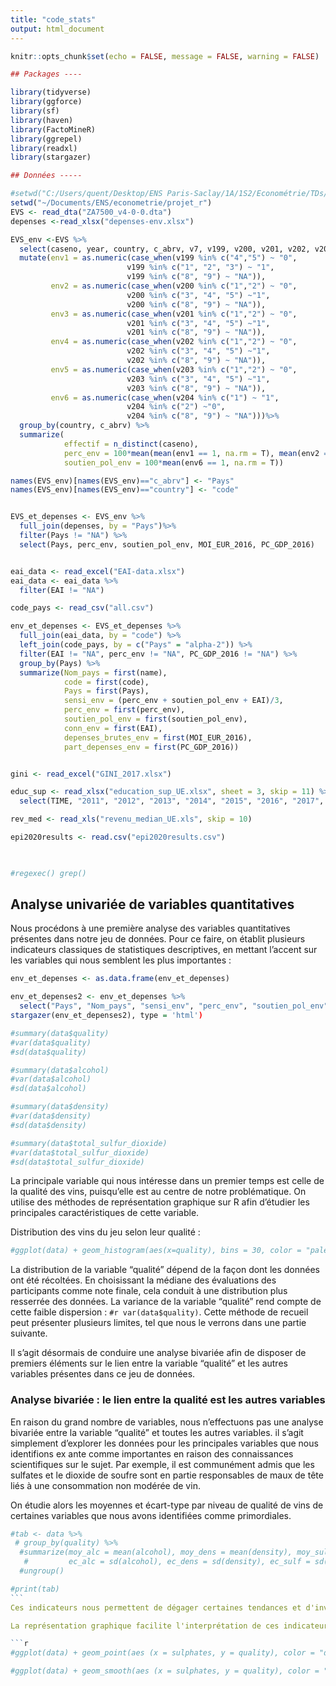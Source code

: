 ```yaml
---
title: "code_stats"
output: html_document
---
```


```r
knitr::opts_chunk$set(echo = FALSE, message = FALSE, warning = FALSE)

## Packages ----

library(tidyverse)
library(ggforce)
library(sf)
library(haven)
library(FactoMineR)
library(ggrepel)
library(readxl)
library(stargazer)

## Données -----

#setwd("C:/Users/quent/Desktop/ENS Paris-Saclay/1A/1S2/Econométrie/TDs/Bases de données/Documents")
setwd("~/Documents/ENS/econometrie/projet_r")
EVS <- read_dta("ZA7500_v4-0-0.dta")
depenses <-read_xlsx("depenses-env.xlsx")

EVS_env <-EVS %>% 
  select(caseno, year, country, c_abrv, v7, v199, v200, v201, v202, v203, v204) %>%
  mutate(env1 = as.numeric(case_when(v199 %in% c("4","5") ~ "0", 
                          v199 %in% c("1", "2", "3") ~ "1",
                          v199 %in% c("8", "9") ~ "NA")), 
         env2 = as.numeric(case_when(v200 %in% c("1","2") ~ "0", 
                          v200 %in% c("3", "4", "5") ~"1",
                          v200 %in% c("8", "9") ~ "NA")), 
         env3 = as.numeric(case_when(v201 %in% c("1","2") ~ "0", 
                          v201 %in% c("3", "4", "5") ~"1",
                          v201 %in% c("8", "9") ~ "NA")), 
         env4 = as.numeric(case_when(v202 %in% c("1","2") ~ "0", 
                          v202 %in% c("3", "4", "5") ~"1",
                          v202 %in% c("8", "9") ~ "NA")), 
         env5 = as.numeric(case_when(v203 %in% c("1","2") ~ "0", 
                          v203 %in% c("3", "4", "5") ~"1",
                          v203 %in% c("8", "9") ~ "NA")), 
         env6 = as.numeric(case_when(v204 %in% c("1") ~ "1", 
                          v204 %in% c("2") ~"0",
                          v204 %in% c("8", "9") ~ "NA")))%>%
  group_by(country, c_abrv) %>%
  summarize(
            effectif = n_distinct(caseno),
            perc_env = 100*mean(mean(env1 == 1, na.rm = T), mean(env2 == 1, na.rm = T), mean(env3 == 1, na.rm = T), env4 = 100*mean(env4 == 1, na.rm = T), env5 = 100*mean(env5 == 1, na.rm = T)), 
            soutien_pol_env = 100*mean(env6 == 1, na.rm = T))

names(EVS_env)[names(EVS_env)=="c_abrv"] <- "Pays" 
names(EVS_env)[names(EVS_env)=="country"] <- "code"


EVS_et_depenses <- EVS_env %>%
  full_join(depenses, by = "Pays")%>%
  filter(Pays != "NA") %>%
  select(Pays, perc_env, soutien_pol_env, MOI_EUR_2016, PC_GDP_2016) 


eai_data <- read_excel("EAI-data.xlsx")
eai_data <- eai_data %>%
  filter(EAI != "NA")

code_pays <- read_csv("all.csv")

env_et_depenses <- EVS_et_depenses %>%
  full_join(eai_data, by = "code") %>%
  left_join(code_pays, by = c("Pays" = "alpha-2")) %>%
  filter(EAI != "NA", perc_env != "NA", PC_GDP_2016 != "NA") %>%
  group_by(Pays) %>%
  summarize(Nom_pays = first(name), 
            code = first(code), 
            Pays = first(Pays), 
            sensi_env = (perc_env + soutien_pol_env + EAI)/3, 
            perc_env = first(perc_env), 
            soutien_pol_env = first(soutien_pol_env), 
            conn_env = first(EAI), 
            depenses_brutes_env = first(MOI_EUR_2016), 
            part_depenses_env = first(PC_GDP_2016))


gini <- read_excel("GINI_2017.xlsx")

educ_sup <- read_xlsx("education_sup_UE.xlsx", sheet = 3, skip = 11) %>%
  select(TIME, "2011", "2012", "2013", "2014", "2015", "2016", "2017", "2018", "2019")

rev_med <- read_xls("revenu_median_UE.xls", skip = 10)

epi2020results <- read.csv("epi2020results.csv")


  
#regexec() grep()

```

## Analyse univariée de variables quantitatives

Nous procédons à une première analyse des variables quantitatives présentes dans notre jeu de données. Pour ce faire, on établit plusieurs indicateurs classiques de statistiques descriptives, en mettant l'accent sur les variables qui nous semblent les plus importantes :

```` r

env_et_depenses <- as.data.frame(env_et_depenses)

env_et_depenses2 <- env_et_depenses %>%
  select("Pays", "Nom_pays", "sensi_env", "perc_env", "soutien_pol_env", "conn_env", "depenses_brutes_env", "part_depenses_env") 
stargazer(env_et_depenses2), type = 'html')

#summary(data$quality)
#var(data$quality)
#sd(data$quality)

#summary(data$alcohol)
#var(data$alcohol)
#sd(data$alcohol)

#summary(data$density)
#var(data$density)
#sd(data$density)

#summary(data$total_sulfur_dioxide)
#var(data$total_sulfur_dioxide)
#sd(data$total_sulfur_dioxide)
````

La principale variable qui nous intéresse dans un premier temps est celle de la qualité des vins, puisqu'elle est au centre de notre problématique. On utilise des méthodes de représentation graphique sur R afin d'étudier les principales caractéristiques de cette variable. 

Distribution des vins du jeu selon leur qualité :
```` r
#ggplot(data) + geom_histogram(aes(x=quality), bins = 30, color = "palevioletred")

````

La distribution de la variable "qualité" dépend de la façon dont les données ont été récoltées. En choisissant la médiane des évaluations des participants comme note finale, cela conduit à une distribution plus resserrée des données. La variance de la variable "qualité" rend compte de cette faible dispersion : `#r var(data$quality)`. Cette méthode de recueil peut présenter plusieurs limites, tel que nous le verrons dans une partie suivante.

Il s'agit désormais de conduire une analyse bivariée afin de disposer de premiers éléments sur le lien entre la variable "qualité" et les autres variables présentes dans ce jeu de données. 

### Analyse bivariée : le lien entre la qualité est les autres variables

En raison du grand nombre de variables, nous n'effectuons pas une analyse bivariée entre la variable "qualité" et toutes les autres variables. il s'agit simplement d'explorer les données pour les principales variables que nous identifions ex ante comme importantes en raison des connaissances scientifiques sur le sujet. Par exemple, il est communément admis que les sulfates et le dioxide de soufre sont en partie responsables de maux de tête liés à une consommation non modérée de vin. 

On étudie alors les moyennes et écart-type par niveau de qualité de vins de certaines variables que nous avons identifiées comme primordiales. 

```` r

#tab <- data %>%
 # group_by(quality) %>%
  #summarize(moy_alc = mean(alcohol), moy_dens = mean(density), moy_sulf = mean(sulphates), 
   #         ec_alc = sd(alcohol), ec_dens = sd(density), ec_sulf = sd(sulphates)) %>%
  #ungroup()

#print(tab)
```
Ces indicateurs nous permettent de dégager certaines tendances et d'invalider certaines hypothèses préalables. Par exemple, alors que nous avions imaginé que la densité d'un vin pouvait jouer un rôle prépondérant dans la qualité d'un vin, les moyennes et écart-type de la densité des vins sont assez proches d'une variable à l'autre. La moyenne des sulfates présents dans les vins augmente elle de façon linéaire avec la qualité du vin, contrairement à nos idées pré-conçues, avec des écarts-types sensiblement proches. 

La représentation graphique facilite l'interprétation de ces indicateurs :

```r

#ggplot(data) + geom_point(aes (x = sulphates, y = quality), color = "darkgreen", size = 3, alpha = 0.3)

#ggplot(data) + geom_smooth(aes (x = sulphates, y = quality), color = "darkgreen") 

````